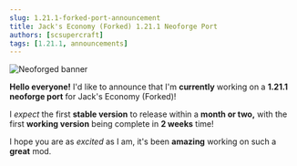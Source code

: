 ```yaml
---
slug: 1.21.1-forked-port-announcement
title: Jack's Economy (Forked) 1.21.1 Neoforge Port
authors: [scsupercraft]
tags: [1.21.1, announcements]
---
```


![Neoforged banner](https://neoforged.net/img/content/branding/banner.png)

**Hello everyone!** I'd like to announce that I'm **currently** working on a **1.21.1 neoforge port** for Jack's Economy (Forked)!

I *expect* the first **stable version** to release within a **month or two,** with the first **working version** being complete in **2 weeks** time!

I hope you are as *excited* as I am, it's been **amazing** working on such a **great** mod.